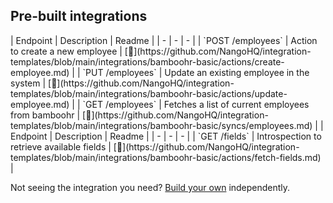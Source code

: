 
## Pre-built integrations

<AccordionGroup>


<Accordion title="Employees">
| Endpoint | Description | Readme |
| - | - | - |
| `POST /employees` | Action to create a new employee | [🔗](https://github.com/NangoHQ/integration-templates/blob/main/integrations/bamboohr-basic/actions/create-employee.md) |
| `PUT /employees` | Update an existing employee in the system | [🔗](https://github.com/NangoHQ/integration-templates/blob/main/integrations/bamboohr-basic/actions/update-employee.md) |
| `GET /employees` | Fetches a list of current employees from bamboohr | [🔗](https://github.com/NangoHQ/integration-templates/blob/main/integrations/bamboohr-basic/syncs/employees.md) |
</Accordion>


<Accordion title="Others">
| Endpoint | Description | Readme |
| - | - | - |
| `GET /fields` | Introspection to retrieve available fields | [🔗](https://github.com/NangoHQ/integration-templates/blob/main/integrations/bamboohr-basic/actions/fetch-fields.md) |
</Accordion>

</AccordionGroup>

<Tip>Not seeing the integration you need? [Build your own](https://docs.nango.dev/guides/custom-integrations/overview) independently.</Tip>
